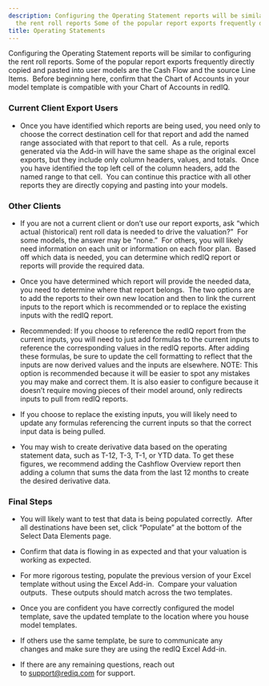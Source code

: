 ```yaml
---
description: Configuring the Operating Statement reports will be similar to configuring
  the rent roll reports Some of the popular report exports frequently directly copie...
title: Operating Statements
---
```


Configuring the Operating Statement reports will be similar to configuring the rent roll reports. Some of the popular report exports frequently directly copied and pasted into user models are the Cash Flow and the source Line Items.  Before beginning here, confirm that the Chart of Accounts in your model template is compatible with your Chart of Accounts in redIQ.
### **Current Client Export Users**




* Once you have identified which reports are being used, you need only to choose the correct destination cell for that report and add the named range associated with that report to that cell.  As a rule, reports generated via the Add-in will have the same shape as the original excel exports, but they include only column headers, values, and totals.  Once you have identified the top left cell of the column headers, add the named range to that cell.  You can continue this practice with all other reports they are directly copying and pasting into your models.


### **Other Clients**






* If you are not a current client or don’t use our report exports, ask “which actual (historical) rent roll data is needed to drive the valuation?”  For some models, the answer may be “none.”  For others, you will likely need information on each unit or information on each floor plan.  Based off which data is needed, you can determine which redIQ report or reports will provide the required data.
* Once you have determined which report will provide the needed data, you need to determine where that report belongs.  The two options are to add the reports to their own new location and then to link the current inputs to the report which is recommended or to replace the existing inputs with the redIQ report.




* Recommended: If you choose to reference the redIQ report from the current inputs, you will need to just add formulas to the current inputs to reference the corresponding values in the redIQ reports. After adding these formulas, be sure to update the cell formatting to reflect that the inputs are now derived values and the inputs are elsewhere. NOTE: This option is recommended because it will be easier to spot any mistakes you may make and correct them. It is also easier to configure because it doesn’t require moving pieces of their model around, only redirects inputs to pull from redIQ reports.
* If you choose to replace the existing inputs, you will likely need to update any formulas referencing the current inputs so that the correct input data is being pulled.




* You may wish to create derivative data based on the operating statement data, such as T-12, T-3, T-1, or YTD data. To get these figures, we recommend adding the Cashflow Overview report then adding a column that sums the data from the last 12 months to create the desired derivative data.


### **Final Steps**




* You will likely want to test that data is being populated correctly.  After all destinations have been set, click “Populate” at the bottom of the Select Data Elements page.
* Confirm that data is flowing in as expected and that your valuation is working as expected.
* For more rigorous testing, populate the previous version of your Excel template without using the Excel Add-in.  Compare your valuation outputs.  These outputs should match across the two templates.
* Once you are confident you have correctly configured the model template, save the updated template to the location where you house model templates.






* If others use the same template, be sure to communicate any changes and make sure they are using the redIQ Excel Add-in.
* If there are any remaining questions, reach out to [support@rediq.com](mailto:support@rediq.com) for support.